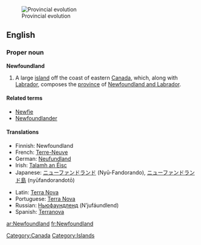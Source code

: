 [[Image:Canada provinces evolution.gif|thumb|Provincial evolution]]
==English==

{{wikipedia}}
===Proper noun===
'''Newfoundland'''

# A large [[island]] off the coast of eastern [[Canada]], which, along with [[Labrador]], composes the [[province]] of [[Newfoundland and Labrador]].

====Related terms====
*[[Newfie]]
*[[Newfoundlander]]

====Translations====
{{trans-top|Island off the the coast of Eastern Canada.}}
*Finnish: Newfoundland
*French: [[Terre-Neuve]] {{f}}
*German: [[Neufundland]] {{n}}
*Irish: [[Talamh an Éisc]]
*Japanese: [[ニューファンドランド]] (Nyū-Fandorando), [[ニューファンドランド島]] (nyūfandorandotō)
{{trans-mid}}
*Latin: [[Terra Nova]] {{f}}
*Portuguese: [[Terra Nova]] {{f}}
*Russian: [[Ньюфаундленд]] (N’jufáundlend) {{m}}
*Spanish: [[Terranova]] {{f}}
{{trans-bottom}}

[[Category:Canada]]
[[Category:Islands]]

[[ar:Newfoundland]]
[[fr:Newfoundland]]